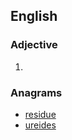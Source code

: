 ==English==

===Adjective===
{{infl|en|adjective}}

# {{obsolete spelling of|diverse}}

===Anagrams===
* [[residue#English|residue]]
* [[ureides#English|ureides]]